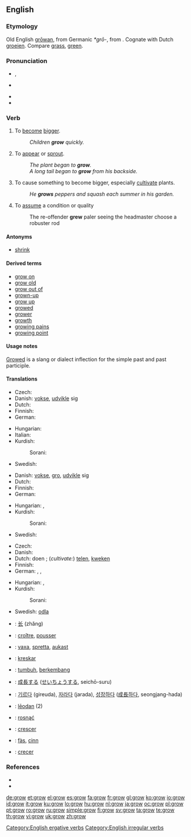 ==English==

===Etymology===
Old English [[growan|grōwan]], from Germanic ''*grō-'', from {{proto|Indo-European|gʰreH₁-}}. Cognate with Dutch [[groeien]]. Compare [[grass]], [[green]].

===Pronunciation===
* {{a|UK}} {{IPA|/ɡɹəʊ/}}, {{SAMPA|/gr@U/}}
* {{a|US}} {{IPA|/gɹoʊ/}}
* {{audio|en-us-grow.ogg|Audio (US)}}
* {{rhymes|əʊ}}

===Verb===
{{en-verb|grows|growing|grew|grown}}

# {{intransitive}} To [[become]] [[bigger]].
#: ''Children '''grow''' quickly.''
# {{intransitive}} To [[appear]] or [[sprout]].
#: ''The plant began to '''grow'''.''
#: ''A long tail began to '''grow''' from his backside.''
# {{transitive}} To cause something to become bigger, especially [[cultivate]] plants.
#: ''He '''grows''' peppers and squash each summer in his garden.''
# {{intransitive}} To [[assume]] a condition or quality
#: The re-offender '''grew''' paler seeing the headmaster choose a robuster rod

====Antonyms====
* [[shrink]]

====Derived terms====
* [[grow on]]
* [[grow old]]
* [[grow out of]]
* [[grown-up]]
* [[grow up]]
* [[growed]]
* [[grower]]
* [[growth]] {{pos_n}}
* [[growing pains]]
* [[growing point]]

====Usage notes====
[[growed|Growed]] is a slang or dialect inflection for the simple past and past participle.

====Translations====
{{trans-top|(''intransitive'') to become bigger}}
* Czech: {{t+|cs|růst}}
* Danish: [[vokse]], [[udvikle]] sig
* Dutch: {{t+|nl|groeien}}
* Finnish: {{t+|fi|kasvaa}}
* German: {{t+|de|wachsen}}
{{trans-mid}}
* Hungarian: {{t+|hu|nő}}
* Italian: {{t+|it|crescere}}
* Kurdish:
*: Sorani: {{t|ku|گه‌وره‌بوون|tr=gawra boon|sc=KUchar}}
* Swedish: {{t+|sv|växa}}
{{trans-bottom}}

{{trans-top|(''intransitive'') to appear or sprout}}
* Danish: [[vokse]], [[gro]], [[udvikle]] sig
* Dutch: {{t+|nl|groeien}}
* Finnish: {{t+|fi|kasvaa}}
* German: {{t+|de|wachsen}}
{{trans-mid}}
* Hungarian: {{t+|hu|nő}}, {{t+|hu|növekszik}}
* Kurdish:
*: Sorani: {{t|ku|ده‌رچوون|tr=darchoon|sc=KUchar}}
* Swedish: {{t+|sv|växa}}
{{trans-bottom}}

{{trans-top|(''transitive'') to cause something to become bigger}}
* Czech: {{t-|cs|pěstovat}}
* Danish: {{t+|da|dyrke}}
* Dutch: doen {{t+|nl|groeien}}; (''cultivate:'') [[telen]], [[kweken]]
* Finnish: {{t+|fi|kasvattaa}}
* German: {{t-|de|anbauen}}, {{t+|de|ziehen}}, {{t+|de|züchten}}
{{trans-mid}}
* Hungarian: {{t|hu|termel}}, {{t|hu|termeszt}}
* Kurdish:
*: Sorani: {{t|ku|ڕواندن|tr=RwAndin|sc=KUchar}}
* Swedish: [[odla]]
{{trans-bottom}}

{{checktrans-top}}
* {{ttbc|Chinese}}: [[长]] (zhăng)
* {{ttbc|French}}: [[croître]], [[pousser]]
* {{ttbc|Icelandic}}: [[vaxa]], [[spretta]], [[aukast]]
* {{ttbc|Ido}}: [[kreskar]]
* {{ttbc|Indonesian}}: [[tumbuh]], [[kembang|berkembang]]
* {{ttbc|Japanese}}: [[成長]]する ([[せいちょう]]する, seichō-suru)
* {{ttbc|Korean}}: [[기르다]] (gireuda), [[자라다]] (jarada), [[성장하다]] ([[成長]]하다, seongjang-hada)
* {{ttbc|Old English}}: [[leodan|lēodan]] (2)
* {{ttbc|Polish}}: [[rosnąć]]
* {{ttbc|Portuguese}}: [[crescer]]
* {{ttbc|Scottish Gaelic}}: [[fàs]], [[cinn]]
* {{ttbc|Spanish}}: [[crecer]]
{{trans-bottom}}

===References===
* {{R:Century 1911}}
* {{R:Webster 1913}}

[[Category:English ergative verbs]]
[[Category:English irregular verbs]]

[[de:grow]]
[[et:grow]]
[[el:grow]]
[[es:grow]]
[[fa:grow]]
[[fr:grow]]
[[gl:grow]]
[[ko:grow]]
[[io:grow]]
[[id:grow]]
[[it:grow]]
[[ku:grow]]
[[lo:grow]]
[[hu:grow]]
[[nl:grow]]
[[ja:grow]]
[[oc:grow]]
[[pl:grow]]
[[pt:grow]]
[[ro:grow]]
[[ru:grow]]
[[simple:grow]]
[[fi:grow]]
[[sv:grow]]
[[ta:grow]]
[[te:grow]]
[[th:grow]]
[[vi:grow]]
[[uk:grow]]
[[zh:grow]]